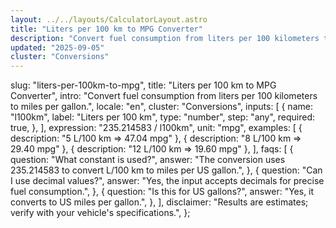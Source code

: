 ```yaml
---
layout: ../../layouts/CalculatorLayout.astro
title: "Liters per 100 km to MPG Converter"
description: "Convert fuel consumption from liters per 100 kilometers to miles per gallon."
updated: "2025-09-05"
cluster: "Conversions"
---
```



  slug: "liters-per-100km-to-mpg",
  title: "Liters per 100 km to MPG Converter",
  intro:
    "Convert fuel consumption from liters per 100 kilometers to miles per gallon.",
  locale: "en",
  cluster: "Conversions",
  inputs: [
    {
      name: "l100km",
      label: "Liters per 100 km",
      type: "number",
      step: "any",
      required: true,
    },
  ],
  expression: "235.214583 / l100km",
  unit: "mpg",
  examples: [
    { description: "5 L/100 km ⇒ 47.04 mpg" },
    { description: "8 L/100 km ⇒ 29.40 mpg" },
    { description: "12 L/100 km ⇒ 19.60 mpg" },
  ],
  faqs: [
    {
      question: "What constant is used?",
      answer:
        "The conversion uses 235.214583 to convert L/100 km to miles per US gallon.",
    },
    {
      question: "Can I use decimal values?",
      answer: "Yes, the input accepts decimals for precise fuel consumption.",
    },
    {
      question: "Is this for US gallons?",
      answer: "Yes, it converts to US miles per gallon.",
    },
  ],
  disclaimer:
    "Results are estimates; verify with your vehicle's specifications.",
};

<Calculator schema={schema} />
